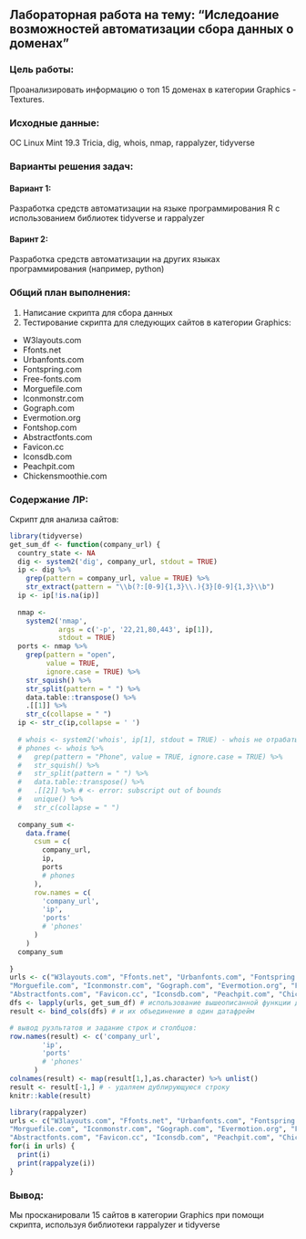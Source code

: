 ## Лабораторная работа на тему: "Иследоание возможностей автоматизации сбора данных о доменах"

### Цель работы:  
Проанализировать информацию о топ 15 доменах в категории Graphics - Textures.

### Исходные данные:  
ОC Linux Mint 19.3 Tricia, dig, whois, nmap, rappalyzer, tidyverse

### Варианты решения задач:  

#### Вариант 1:  
Разработка средств автоматизации на языке программирования R с использованием библиотек tidyverse и rappalyzer

#### Варинт 2:  
Разработка средств автоматизации на других языках программирования (например, python)

### Общий план выполнения:  
1. Написание скрипта для сбора данных
2. Тестирование скрипта для следующих сайтов в категории Graphics:
- W3layouts.com
- Ffonts.net
- Urbanfonts.com 
- Fontspring.com 
- Free-fonts.com       
- Morguefile.com 
- Iconmonstr.com 
- Gograph.com 
- Evermotion.org
- Fontshop.com 
- Abstractfonts.com 
- Favicon.cc 
- Iconsdb.com 
- Peachpit.com 
- Chickensmoothie.com

### Содержание ЛР:  
Скрипт для анализа сайтов:  
```r
library(tidyverse)
get_sum_df <- function(company_url) {
  country_state <- NA
  dig <- system2('dig', company_url, stdout = TRUE)
  ip <- dig %>%
    grep(pattern = company_url, value = TRUE) %>%
    str_extract(pattern = "\\b(?:[0-9]{1,3}\\.){3}[0-9]{1,3}\\b")
  ip <- ip[!is.na(ip)]
  
  nmap <-
    system2('nmap',
            args = c('-p', '22,21,80,443', ip[1]),
            stdout = TRUE)
  ports <- nmap %>%
    grep(pattern = "open",
         value = TRUE,
         ignore.case = TRUE) %>%
    str_squish() %>%
    str_split(pattern = " ") %>%
    data.table::transpose() %>%
    .[[1]] %>%
    str_c(collapse = " ")
  ip <- str_c(ip,collapse = ' ')
  
  # whois <- system2('whois', ip[1], stdout = TRUE) - whois не отрабатывает корректно
  # phones <- whois %>%
  #   grep(pattern = "Phone", value = TRUE, ignore.case = TRUE) %>%
  #   str_squish() %>%
  #   str_split(pattern = " ") %>%
  #   data.table::transpose() %>%
  #   .[[2]] %>% # <- error: subscript out of bounds
  #   unique() %>%
  #   str_c(collapse = " ")
  
  company_sum <-
    data.frame(
      csum = c( 
        company_url,
        ip,
        ports
        # phones
      ),
      row.names = c(
        'company_url',
        'ip',
        'ports'
        # 'phones'
      )
    )
  company_sum
  
}
urls <- c("W3layouts.com", "Ffonts.net", "Urbanfonts.com", "Fontspring.com", "Free-fonts.com",       
"Morguefile.com", "Iconmonstr.com", "Gograph.com", "Evermotion.org", "Fontshop.com", 
"Abstractfonts.com", "Favicon.cc", "Iconsdb.com", "Peachpit.com", "Chickensmoothie.com")
dfs <- lapply(urls, get_sum_df) # использование вышеописанной функции для создания списка из одноколоночных датафреймов
result <- bind_cols(dfs) # и их объединение в один датафрейм

# вывод рузльтатов и задание строк и столбцов:
row.names(result) <- c('company_url',
        'ip',
        'ports'
        # 'phones'
      )
colnames(result) <- map(result[1,],as.character) %>% unlist()
result <- result[-1,] # - удаляем дублирующуюся строку
knitr::kable(result)
```

```r
library(rappalyzer)
urls <- c("W3layouts.com", "Ffonts.net", "Urbanfonts.com", "Fontspring.com", "Free-fonts.com",       
"Morguefile.com", "Iconmonstr.com", "Gograph.com", "Evermotion.org", "Fontshop.com", 
"Abstractfonts.com", "Favicon.cc", "Iconsdb.com", "Peachpit.com", "Chickensmoothie.com")
for(i in urls) { 
  print(i)
  print(rappalyze(i))
}
```

### Вывод:
Мы просканировали 15 сайтов в категории Graphics при помощи скрипта, используя библиотеки rappalyzer и tidyverse
